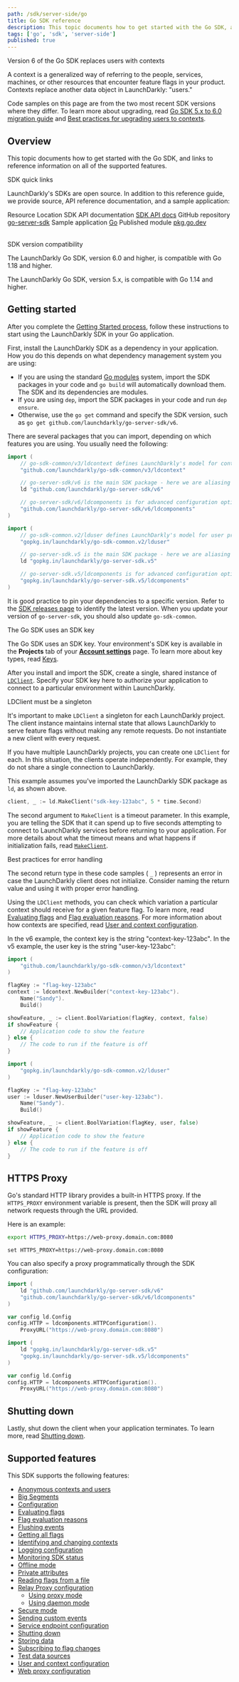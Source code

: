 ```yaml
---
path: /sdk/server-side/go
title: Go SDK reference
description: This topic documents how to get started with the Go SDK, and links to reference information on all of the supported features.
tags: ['go', 'sdk', 'server-side']
published: true
---
```


<Callout intent="info">
<CalloutTitle>Version 6 of the Go SDK replaces users with contexts</CalloutTitle>
<CalloutDescription>

A context is a generalized way of referring to the people, services, machines, or other resources that encounter feature flags in your product. Contexts replace another data object in LaunchDarkly: "users."

Code samples on this page are from the two most recent SDK versions where they differ. To learn more about upgrading, read [Go SDK 5.x to 6.0 migration guide](/sdk/server-side/go/migration-5-to-6) and [Best practices for upgrading users to contexts](/guides/flags/upgrading-contexts).

</CalloutDescription>
</Callout>

## Overview

This topic documents how to get started with the Go SDK, and links to reference information on all of the supported features.

<Callout intent="primary">
<CalloutTitle>SDK quick links</CalloutTitle>
<CalloutDescription>

LaunchDarkly's SDKs are open source. In addition to this reference guide, we provide source, API reference documentation, and a sample application:

<Table>
  <TableHeader>
    <TableHeadCell>Resource</TableHeadCell>
    <TableHeadCell>Location</TableHeadCell>
  </TableHeader>
  <TableBody>
    <TableRow>
      <TableCell>SDK API documentation</TableCell>
      <TableCell><a href="https://pkg.go.dev/github.com/launchdarkly/go-server-sdk/v6">SDK API docs</a></TableCell>
    </TableRow>
    <TableRow>
      <TableCell>GitHub repository</TableCell>
      <TableCell><a href="https://github.com/launchdarkly/go-server-sdk">go-server-sdk</a></TableCell>
    </TableRow>
    <TableRow>
      <TableCell>Sample application</TableCell>
      <TableCell><a href="https://github.com/launchdarkly/hello-go">Go</a></TableCell>
    </TableRow>
    <TableRow>
      <TableCell>Published module</TableCell>
      <TableCell><a href="https://pkg.go.dev/github.com/launchdarkly/go-server-sdk/v6">pkg.go.dev</a></TableCell>
    </TableRow>
  </TableBody>
</Table>

</CalloutDescription>
</Callout>

<Callout intent="info">
<CalloutTitle>SDK version compatibility</CalloutTitle>
<CalloutDescription>

The LaunchDarkly Go SDK, version 6.0 and higher, is compatible with Go 1.18 and higher.

The LaunchDarkly Go SDK, version 5.x, is compatible with Go 1.14 and higher.

</CalloutDescription>
</Callout>

## Getting started

After you complete the [Getting Started process](/home/getting-started), follow these instructions to start using the LaunchDarkly SDK in your Go application.

First, install the LaunchDarkly SDK as a dependency in your application. How you do this depends on what dependency management system you are using:

* If you are using the standard [Go modules](https://github.com/golang/go/wiki/Modules) system, import the SDK packages in your code and `go build` will automatically download them. The SDK and its dependencies are modules.
* If you are using `dep`, import the SDK packages in your code and run `dep ensure`.
* Otherwise, use the `go get` command and specify the SDK version, such as `go get github.com/launchdarkly/go-server-sdk/v6`.

There are several packages that you can import, depending on which features you are using. You usually need the following:

<CodeSample>
<CSTab label="Go SDK v6">

```go
import (
    // go-sdk-common/v3/ldcontext defines LaunchDarkly's model for contexts
    "github.com/launchdarkly/go-sdk-common/v3/ldcontext"

    // go-server-sdk/v6 is the main SDK package - here we are aliasing it to "ld"
    ld "github.com/launchdarkly/go-server-sdk/v6"

    // go-server-sdk/v6/ldcomponents is for advanced configuration options
    "github.com/launchdarkly/go-server-sdk/v6/ldcomponents"
)
```

</CSTab>
<CSTab label="Go SDK v5.x">

```go
import (
    // go-sdk-common.v2/lduser defines LaunchDarkly's model for user properties
    "gopkg.in/launchdarkly/go-sdk-common.v2/lduser"

    // go-server-sdk.v5 is the main SDK package - here we are aliasing it to "ld"
    ld "gopkg.in/launchdarkly/go-server-sdk.v5"

    // go-server-sdk.v5/ldcomponents is for advanced configuration options
    "gopkg.in/launchdarkly/go-server-sdk.v5/ldcomponents"
)
```

</CSTab>
</CodeSample>

It is good practice to pin your dependencies to a specific version. Refer to the [SDK releases page](https://github.com/launchdarkly/go-server-sdk/releases) to identify the latest version. When you update your version of `go-server-sdk`, you should also update `go-sdk-common`.

<Callout intent="info">
<CalloutTitle>The Go SDK uses an SDK key</CalloutTitle>
<CalloutDescription>

The Go SDK uses an SDK key. Your environment's SDK key is available in the **Projects** tab of your [**Account settings**](https://app.launchdarkly.com/settings#/projects) page. To learn more about key types, read [Keys](/sdk/concepts/client-side-server-side#keys).

</CalloutDescription>
</Callout>

After you install and import the SDK, create a single, shared instance of [`LDClient`](https://pkg.go.dev/github.com/launchdarkly/go-server-sdk/v6#LDClient). Specify your SDK key here to authorize your application to connect to a particular environment within LaunchDarkly.

<Callout intent="alert">
<CalloutTitle>LDClient must be a singleton</CalloutTitle>
<CalloutDescription>

It's important to make `LDClient` a singleton for each LaunchDarkly project. The client instance maintains internal state that allows LaunchDarkly to serve feature flags without making any remote requests. Do not instantiate a new client with every request.

If you have multiple LaunchDarkly projects, you can create one `LDClient` for each. In this situation, the clients operate independently. For example, they do not share a single connection to LaunchDarkly.

</CalloutDescription>
</Callout>

This example assumes you've imported the LaunchDarkly SDK package as `ld`, as shown above.

<CodeSample>
<CSTab label="Go">

```go
client, _ := ld.MakeClient("sdk-key-123abc", 5 * time.Second)
```

</CSTab>
</CodeSample>

The second argument to `MakeClient` is a timeout parameter. In this example, you are telling the SDK that it can spend up to five seconds attempting to connect to LaunchDarkly services before returning to your application. For more details about what the timeout means and what happens if initialization fails, read [`MakeClient`](https://pkg.go.dev/github.com/launchdarkly/go-server-sdk/v6#MakeClient).

<Callout intent="info">
<CalloutTitle>Best practices for error handling</CalloutTitle>
<CalloutDescription>

The second return type in these code samples ( `_` ) represents an error in case the LaunchDarkly client does not initialize. Consider naming the return value and using it with proper error handling.

</CalloutDescription>
</Callout>

Using the `LDClient` methods, you can check which variation a particular context should receive for a given feature flag. To learn more, read [Evaluating flags](/sdk/features/evaluating) and [Flag evaluation reasons](/sdk/features/evaluation-reasons). For more information about how contexts are specified, read [User and context configuration](/sdk/features/user-context-config).

In the v6 example, the context key is the string "context-key-123abc". In the v5 example, the user key is the string "user-key-123abc":

<CodeSample>
<CSTab label="Go SDK v6">

```go
import (
    "github.com/launchdarkly/go-sdk-common/v3/ldcontext"
)

flagKey := "flag-key-123abc"
context := ldcontext.NewBuilder("context-key-123abc").
    Name("Sandy").
    Build()

showFeature, _ := client.BoolVariation(flagKey, context, false)
if showFeature {
    // Application code to show the feature
} else {
    // The code to run if the feature is off
}
```

</CSTab>
<CSTab label="Go SDK v5.x">

```go
import (
    "gopkg.in/launchdarkly/go-sdk-common.v2/lduser"
)

flagKey := "flag-key-123abc"
user := lduser.NewUserBuilder("user-key-123abc").
    Name("Sandy").
    Build()

showFeature, _ := client.BoolVariation(flagKey, user, false)
if showFeature {
    // Application code to show the feature
} else {
    // The code to run if the feature is off
}
```

</CSTab>
</CodeSample>

## HTTPS Proxy

Go's standard HTTP library provides a built-in HTTPS proxy. If the `HTTPS_PROXY` environment variable is present, then the SDK will proxy all network requests through the URL provided.

Here is an example:

<CodeSample>
<CSTab label="Console">

```bash
export HTTPS_PROXY=https://web-proxy.domain.com:8080
```

</CSTab>
<CSTab label="cmd">

```
set HTTPS_PROXY=https://web-proxy.domain.com:8080
```

</CSTab>
</CodeSample>

You can also specify a proxy programmatically through the SDK configuration:

<CodeSample>
<CSTab label="Go SDK v6">

```go
import (
    ld "github.com/launchdarkly/go-server-sdk/v6"
    "github.com/launchdarkly/go-server-sdk/v6/ldcomponents"
)

var config ld.Config
config.HTTP = ldcomponents.HTTPConfiguration().
    ProxyURL("https://web-proxy.domain.com:8080")
```

</CSTab>
<CSTab label="Go SDK v5.x">

```go
import (
    ld "gopkg.in/launchdarkly/go-server-sdk.v5"
    "gopkg.in/launchdarkly/go-server-sdk.v5/ldcomponents"
)

var config ld.Config
config.HTTP = ldcomponents.HTTPConfiguration().
    ProxyURL("https://web-proxy.domain.com:8080")
```

</CSTab>
</CodeSample>

## Shutting down

Lastly, shut down the client when your application terminates. To learn more, read [Shutting down](/sdk/features/shutdown#go).

## Supported features

This SDK supports the following features:

* [Anonymous contexts and users](/sdk/features/anonymous#go)
* [Big Segments](/sdk/features/big-segments#go)
* [Configuration](/sdk/features/config#go)
* [Evaluating flags](/sdk/features/evaluating#go)
* [Flag evaluation reasons](/sdk/features/evaluation-reasons#go)
* [Flushing events](/sdk/features/flush#go)
* [Getting all flags](/sdk/features/all-flags#go)
* [Identifying and changing contexts](/sdk/features/identify#go)
* [Logging configuration](/sdk/features/logging#go)
* [Monitoring SDK status](/sdk/features/monitoring#go)
* [Offline mode](/sdk/features/offline-mode#go)
* [Private attributes](/sdk/features/private-attributes#go)
* [Reading flags from a file](/sdk/features/flags-from-files#go)
* [Relay Proxy configuration](/sdk/features/relay-proxy-configuration)
  * [Using proxy mode](/sdk/features/relay-proxy-configuration/proxy-mode#go)
  * [Using daemon mode](/sdk/features/relay-proxy-configuration/daemon-mode#go)
* [Secure mode](/sdk/features/secure-mode#go)
* [Sending custom events](/sdk/features/events#go)
* [Service endpoint configuration](/sdk/features/service-endpoint-configuration#go)
* [Shutting down](/sdk/features/shutdown#go)
* [Storing data](/sdk/features/storing-data#go)
* [Subscribing to flag changes](/sdk/features/flag-changes#go)
* [Test data sources](/sdk/features/test-data-sources#go)
* [User and context configuration](/sdk/features/user-context-config#go)
* [Web proxy configuration](/sdk/features/web-proxy#go)
